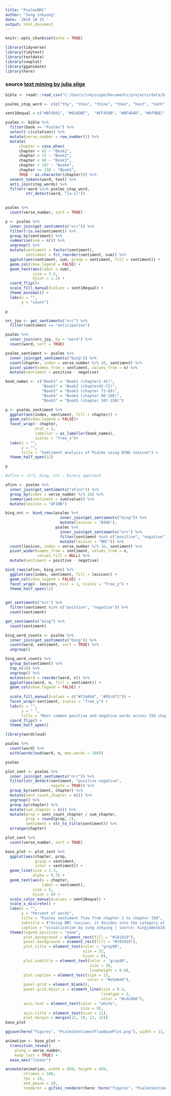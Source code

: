 ```yaml
---
title: "PsalmsNRC"
author: "Sung Inkyung"
date: '2019 10 25 '
output: html_document
---
```


```r
knitr::opts_chunk$set(echo = TRUE)
```

```r
library(tidyverse)
library(tidytext)
library(textdata)
library(cowplot)
library(gganimate)
library(here)
```
### source [text mining by julia silge](https://www.tidytextmining.com/sentiment.html)
```r
bible <- readr::read_csv("C:/Users/inkyscope/Documents/projects/data/bible_kjv_new.csv")
```
```r

psalms_stop_word <- c(c("thy", "thou", "thine", "thee", "hast", "hath", "lord", "god", "ye", "yea"))

sent10equal = c("#BF4D91", "#634DBF",  "#FF4500", "#BF4D4D", "#Af9B81", "#D7CE17", "#63BF4D", "#BF914D", "#4D7ABF", "#4DBFBF")

psalms <- bible %>% 
  filter(book == "Psalms") %>% 
  select(-c(citation)) %>% 
  mutate(verse_number = row_number()) %>% 
  mutate(
      chapter = case_when(
      chapter < 42 ~ "Book1",
      chapter < 73 ~ "Book2",
      chapter < 90 ~ "Book3",
      chapter < 107 ~ "Book4",
      chapter <= 150 ~ "Book5",
      TRUE ~ as.character(chapter))) %>% 
  unnest_tokens(word, text) %>% 
  anti_join(stop_words) %>% 
  filter(!word %in% psalms_stop_word,
         str_detect(word, "[a-z]"))
  

psalms %>% 
  count(verse_number, sort = TRUE)

p <- psalms %>% 
  inner_join(get_sentiments("nrc")) %>% 
  filter(!is.na(sentiment)) %>% 
  group_by(sentiment) %>% 
  summarise(sum = n()) %>% 
  ungroup() %>% 
  mutate(sentiment = factor(sentiment),
         sentiment = fct_reorder(sentiment, sum)) %>% 
  ggplot(aes(sentiment, sum, group = sentiment, fill = sentiment)) +
  geom_col(show.legend = FALSE) +
  geom_text(aes(label = sum), 
            size = 3.5,
            hjust = 1.2) +
  coord_flip()+
  scale_fill_manual(values = sent10equal) +
  theme_minimal() +
  labs(x = "",
       y = "count")

p

```

```r
nrc_joy <- get_sentiments("nrc") %>% 
  filter(sentiment == "anticipation")

psalms %>% 
  inner_join(nrc_joy, by = "word") %>% 
  count(word, sort = TRUE)
```
```r
psalms_sentiment <- psalms %>% 
  inner_join(get_sentiments("bing")) %>% 
  count(chapter, index = verse_number %/% 16, sentiment) %>% 
  pivot_wider(names_from = sentiment, values_from = n) %>% 
  mutate(sentiment = positive - negative)

book_names <- c("Book1" = "Book1 (chapter1-41)",
                "Book2" = "Book2 (chapter42-72)",
                "Book3" = "Book3 (chapter 73-89)",
                "Book4" = "Book4 (chapter 90-106)",
                "Book5" = "Book5 (chapter 107-150)")

p <- psalms_sentiment %>% 
  ggplot(aes(index, sentiment, fill = chapter)) +
  geom_col(show.legend = FALSE)+
  facet_wrap(~ chapter, 
             ncol = 2,
             labeller = as_labeller(book_names),
             scales = "free_x")+
  labs(x = "",
       y = "",
       title = "Semtiment analysis of Psalms using BING lexicon") +
  theme_half_open(12)

p
```
```r
#afinn = -5:5, bing, nrc : binary approach

afinn <- psalms %>% 
  inner_join(get_sentiments("afinn")) %>% 
  group_by(index = verse_number %/% 16) %>% 
  summarise(sentiment = sum(value)) %>% 
  mutate(lexicon = "AFINN")

bing_nrc <- bind_rows(psalms %>% 
                        inner_join(get_sentiments("bing")) %>% 
                        mutate(lexicon = "BING"),
                      psalms %>% 
                        inner_join(get_sentiments("nrc") %>% 
                        filter(sentiment %in% c("positive", "negative"))) %>% 
                        mutate(lexicon = "NRC")) %>% 
  count(lexicon, index = verse_number %/% 16, sentiment) %>% 
  pivot_wider(names_from = sentiment, values_from = n, 
              values_fill = NULL) %>%  
  mutate(sentiment = positive - negative)

bind_rows(afinn, bing_nrc) %>% 
  ggplot(aes(index, sentiment, fill = lexicon)) +
  geom_col(show.legend = FALSE) +
  facet_wrap(~ lexicon, ncol = 1, scales = "free_y") +
  theme_half_open(12)
  
```
```r
get_sentiments("nrc") %>% 
  filter(sentiment %in% c("positive", "negative")) %>% 
  count(sentiment)

get_sentiments("bing") %>% 
  count(sentiment)
```
```r
bing_word_counts <- psalms %>% 
  inner_join(get_sentiments("bing")) %>% 
  count(word, sentiment, sort = TRUE) %>% 
  ungroup()

bing_word_counts %>% 
  group_by(sentiment) %>% 
  top_n(10) %>% 
  ungroup() %>% 
  mutate(word = reorder(word, n)) %>% 
  ggplot(aes(word, n, fill = sentiment)) +
  geom_col(show.legend = FALSE) +
  
  scale_fill_manual(values = c("#f3a09d", "#55c671")) +
  facet_wrap(~sentiment, scales = "free_y") +
  labs(x = "",
       y = " ",
       title = "Most common positive and negative words across 150 chapters of Psalms") +
  coord_flip() +
  theme_half_open()
```
```r
library(wordcloud)

psalms %>% 
  count(word) %>% 
  with(wordcloud(word, n, max.words = 100))
```
```r
psalms
```

```r
plot_sent <- psalms %>%
  inner_join(get_sentiments("nrc")) %>% 
  filter(str_detect(sentiment, "positive negative", 
                    negate = TRUE)) %>% 
  group_by(sentiment, chapter) %>% 
  mutate(sent_count_chapter = n()) %>% 
  ungroup() %>% 
  group_by(chapter) %>% 
  mutate(sum_chapter = n()) %>% 
  mutate(prop = sent_count_chapter / sum_chapter,
         prop = round(prop, 2),
         sentiment = str_to_title(sentiment)) %>% 
  arrange(chapter) 

plot_sent %>% 
  count(verse_number, sort = TRUE)
```


```r
base_plot <- plot_sent %>% 
  ggplot(aes(chapter, prop, 
             group = sentiment,
             color = sentiment)) +
  geom_line(size = 1.3,
            alpha = 0.7) +
  geom_text(aes(x = chapter, 
                label = sentiment),
            size = 5,
            hjust = 0) +
  scale_color_manual(values = sent10equal) +
  scale_x_discrete() +
  labs(x = "",
       y = "Percent of words",
       title = "Psalms sentiment flow from chapter 1 to chapter 150",
       subtitle = ("Using NRC lexicon, it divides into the category of the sentiments \nassociated with words in Psalms across chapters."),
       caption = "visualization by sung inkyung | source: kingjamesbibleonline.org") +
  theme(legend.position = "none",
        plot.background = element_rect(fill = "#191919"),
        panel.background = element_rect(fill = "#191919"),
        plot.title = element_text(color = "gray80",
                                  size = 32, 
                                  hjust = 0),
        plot.subtitle = element_text(color = "gray80",
                                     size = 18, 
                                     lineheight = 0.9),
        plot.caption = element_text(size = 13,
                                    color = "#e5e6e0"),
        panel.grid = element_blank(),
        panel.grid.major.x = element_line(size = 0.5,
                                          linetype = 2,
                                          color = "#cdc0b0"),
        axis.text = element_text(color = "white", 
                                 size = 9),
        axis.title = element_text(size = 11),
        plot.margin = margin(12, 18, 12, 12)) 
base_plot

ggsave(here("figures", "PsalmsSentimentFlowBasePlot.png"), width = 13, height = 9, units = "in")
```

```r
animation <- base_plot +
  transition_reveal(
    along = verse_number,
    keep_last = TRUE) +
  ease_aes("linear")

animate(animation, width = 850, height = 450, 
        nframes = 100, 
        fps = 20, 
        end_pause = 20,
        renderer = gifski_renderer(here::here("figures", "PsalmsSentimentFlow.gif")))
```



